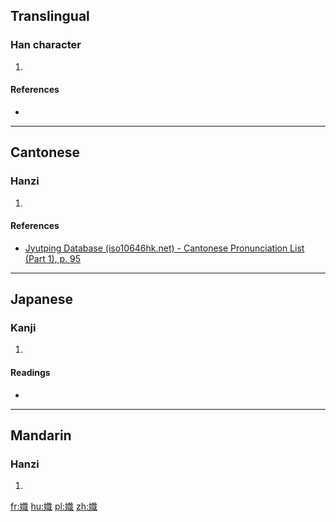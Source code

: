 ==Translingual==

===Han character===
{{Han char|rn=38|rad=女|as=12|sn=15|four=4345<sub>0</sub>|canj=女卜戈日 (VYIA)|ids=⿰[[女]][[戠]]}}

# {{defn|Han|sort=女12}}

====References====
* {{Han ref|kx=0271.150|dkj=06722|hdz=21082.100|uh=5B02|ud=23298|bh=E55B|bd=58715}}

----

==Cantonese==

===Hanzi===
{{yue-hanzi|jyut=[[zik1]]|y=jik1}}

# {{defn|lang=yue|sort=女12}}

====References====
* [http://www.iso10646hk.net/jp/document/download.jsp Jyutping Database (iso10646hk.net) - Cantonese Pronunciation List (Part 1), p. 95]

----

==Japanese==

===Kanji===
{{ja-kanji|grade=|rs=女12}}

# {{defn|lang=ja|sort=女12}}

====Readings====
* {{ja-readings|on=[[しょく]] (shoku), [[しき]] (shiki)|kun=}}

----

==Mandarin==

===Hanzi===
{{cmn-hanzi|pin=[[zhí]] ([[zhi2]])|wg=chih<sup>2</sup>}}

# {{defn|lang=cmn|sort=女12}}

[[fr:嬂]]
[[hu:嬂]]
[[pl:嬂]]
[[zh:嬂]]